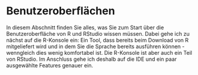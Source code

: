 # Benutzeroberflächen

In diesem Abschnitt finden Sie alles, was Sie zum Start über die Benutzeroberfläche von R und RStudio wissen müssen. Dabei gehe ich zu nächst auf die R-Konsole ein: Ein Tool, dass bereits beim Download von R mitgeliefert wird und in dem Sie die Sprache bereits ausführen können - wenngleich dies wenig komfortabel ist. Die R-Konsole ist aber auch ein Teil von RStudio. Im Anschluss gehe ich deshalb auf die IDE und ein paar ausgewählte Features genauer ein. 
